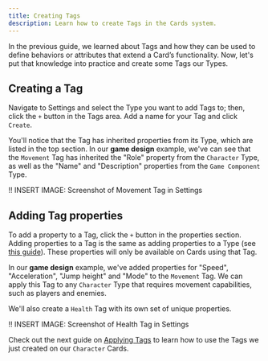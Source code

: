 ```yaml
---
title: Creating Tags
description: Learn how to create Tags in the Cards system.
---
```


In the previous guide, we learned about Tags and how they can be used to define behaviors or attributes that extend a Card’s functionality. Now, let's put that knowledge into practice and create some Tags our Types.

## Creating a Tag

Navigate to Settings and select the Type you want to add Tags to; then, click the `+` button in the Tags area. Add a name for your Tag and click `Create`.

You'll notice that the Tag has inherited properties from its Type, which are listed in the top section. In our **game design** example, we've can see that the `Movement` Tag has inherited the "Role" property from the `Character` Type, as well as the "Name" and "Description" properties from the `Game Component` Type.

!! INSERT IMAGE: Screenshot of Movement Tag in Settings

## Adding Tag properties

To add a property to a Tag, click the `+` button in the properties section. Adding properties to a Tag is the same as adding properties to a Type (see [this guide](/cards/types/creating-types/#adding-properties)). These properties will only be available on Cards using that Tag.

In our **game design** example, we've added properties for "Speed", "Acceleration", "Jump height" and "Mode" to the `Movement` Tag. We can apply this Tag to any `Character` Type that requires movement capabilities, such as players and enemies.

We'll also create a `Health` Tag with its own set of unique properties.

!! INSERT IMAGE: Screenshot of Health Tag in Settings

Check out the next guide on [Applying Tags](/cards/tags/applying-tags) to learn how to use the Tags we just created on our `Character` Cards.